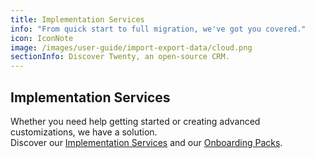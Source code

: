 ```yaml
---
title: Implementation Services
info: "From quick start to full migration, we've got you covered."
icon: IconNote
image: /images/user-guide/import-export-data/cloud.png
sectionInfo: Discover Twenty, an open-source CRM.
---
```


## Implementation Services
Whether you need help getting started or creating advanced customizations, we have a solution.  
Discover our [Implementation Services](https://twenty.com/implementation-services) and our [Onboarding Packs](https://twenty.com/onboarding-packages).

<ArticleEditContent></ArticleEditContent>
